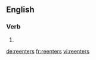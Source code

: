 ==English==

===Verb===
{{head|en}}

# {{en-third-person singular of|reenter}}

[[de:reenters]]
[[fr:reenters]]
[[vi:reenters]]